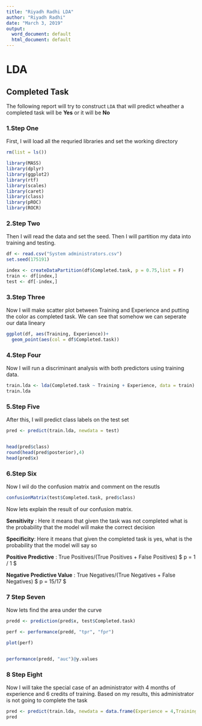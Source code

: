 ---
title: "Riyadh Radhi LDA"
author: "Riyadh Radhi"
date: "March 3, 2019"
output:
  word_document: default
  html_document: default
---
# LDA
## Completed Task

The following report will try to construct `LDA` that will predict wheather a completed task will be **Yes** or it will be **No ** 


### 1.Step One

First, I will load all the requried libraries and set the working directory


```{r, message= FALSE, warning=FALSE}

rm(list = ls())

library(MASS)
library(dplyr)
library(ggplot2)
library(rtf)
library(scales)
library(caret)
library(class)
library(pROC)
library(ROCR)

```

### 2.Step Two

Then I will read the data and set the seed. Then I will partition my data into training and testing.

```{r}

df <- read.csv("System administrators.csv")
set.seed(175191)

index <- createDataPartition(df$Completed.task, p = 0.75,list = F)
train <- df[index,]
test <- df[-index,]

```

### 3.Step Three

Now I will make scatter plot between Training and Experience and putting the color as completed task. We can see that 
somehow we can seperate our data lineary

```{r}
ggplot(df, aes(Training, Experience))+
  geom_point(aes(col = df$Completed.task))
```


### 4.Step Four

Now I will run a discriminant analysis with both predictors using training data.


```{r}
train.lda <- lda(Completed.task ~ Training + Experience, data = train)
train.lda
```




### 5.Step Five 

After this, I will predict class labels on the test set

```{r}
pred <- predict(train.lda, newdata = test)


head(pred$class)
round(head(pred$posterior),4)
head(pred$x)
```

### 6.Step Six


Now I wil do the confusion matrix and comment on the resutls 

```{r}
confusionMatrix(test$Completed.task, pred$class)
```

Now lets explain the result of our confusion matrix. 

**Sensitivity** : Here it means that given the task was not completed what is the probability that the model will make the correct decision 

**Specificity**: Here it means that given the completed task is yes, what is the probability that the model will say so

**Positive Predictive** : True Positives/(True Positives + False Positives)
$ p = 1 / 1 $

**Negative Predictive Value** : True Negatives/(True Negatives + False Negatives)
$ p = 15/17 $

### 7 Step Seven 

Now lets find the area under the curve 

```{r}
predd <- prediction(pred$x, test$Completed.task)

perf <- performance(predd, "tpr", "fpr")

plot(perf)


performance(predd, "auc")@y.values

```


### 8 Step Eight 

Now I will take the special case of  an administrator with 4 months of experience and 6 credits of training.
Based on my results, this administrator is not going to complete the task 
```{r}
pred <- predict(train.lda, newdata = data.frame(Experience = 4,Training =6))
pred
```


